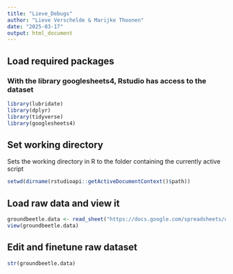 ```yaml
---
title: "Lieve_Debugs"
author: "Lieve Verschelde & Marijke Thoonen"
date: "2025-03-17"
output: html_document
---
```


## Load required packages

### With the library googlesheets4, Rstudio has access to the dataset

```r
library(lubridate)
library(dplyr)
library(tidyverse)
library(googlesheets4)
```

## Set working directory

Sets the working directory in R to the folder containing the currently active script

```r
setwd(dirname(rstudioapi::getActiveDocumentContext()$path))
```

## Load raw data and view it

```r
groundbeetle.data <- read_sheet("https://docs.google.com/spreadsheets/d/1uJ7rvQBkw0_-e2dsiBlX2NJcrCcfEFqC-ZvEV0RwNVg/edit?gid=0#gid=0")
view(groundbeetle.data) 
```

## Edit and finetune raw dataset

```r
str(groundbeetle.data)
```
